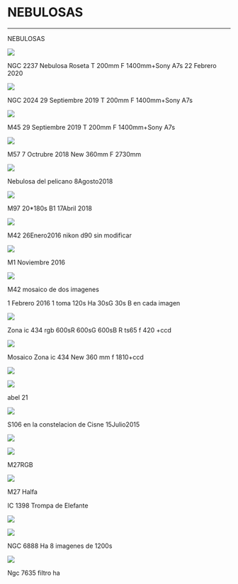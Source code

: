 # NEBULOSAS
---


NEBULOSAS

<img 
	src="https://astroccd.files.wordpress.com/2020/03/img-20200302-wa0019.jpg"
	loading="lazy" 
/>

NGC 2237 Nebulosa Roseta T 200mm F 1400mm+Sony A7s 22 Febrero 2020

<img 
	src="https://astroccd.files.wordpress.com/2019/10/ngc2024final.jpg"
	loading="lazy" 
/>

NGC 2024 29 Septiembre 2019 T 200mm F 1400mm+Sony A7s

<img 
	src="https://astroccd.files.wordpress.com/2019/10/m45final.jpg"
	loading="lazy" 
/>

M45 29 Septiembre 2019 T 200mm F 1400mm+Sony A7s

<img 
	src="https://astroccd.files.wordpress.com/2018/10/m57_f.jpg"
	loading="lazy" 
/>

M57 7 Octrubre 2018 New 360mm F 2730mm

<img 
	src="https://astroccd.files.wordpress.com/2018/08/1.png"
	loading="lazy" 
/>

Nebulosa del pelicano 8Agosto2018

<img 
	src="https://astroccd.files.wordpress.com/2018/04/m97.jpg"
	loading="lazy" 
/>

M97 20*180s B1 17Abril 2018

<img 
	src="https://astroccd.files.wordpress.com/2012/11/m42f_re.jpg"
	loading="lazy" 
/>

M42 26Enero2016 nikon d90 sin modificar

<img 
	src="https://astroccd.files.wordpress.com/2012/11/m1_20161111_i88.jpg"
	loading="lazy" 
/>

M1 Noviembre 2016

<img 
	src="https://astroccd.files.wordpress.com/2012/11/m42_20160101_i88.jpg"
	loading="lazy" 
/>

M42 mosaico de dos imagenes

1 Febrero 2016 1 toma 120s Ha 30sG 30s B en cada imagen

<img 
	src="https://astroccd.files.wordpress.com/2012/11/zona_-ic434_re.jpg"
	loading="lazy" 
/>

Zona ic 434 rgb 600sR 600sG 600sB R ts65 f 420 +ccd

<img 
	src="https://astroccd.files.wordpress.com/2012/11/2024-ic434-pp.jpg"
	loading="lazy" 
/>

Mosaico Zona ic 434 New 360 mm f 1810+ccd

<img 
	src="https://astroccd.files.wordpress.com/2012/10/ic-5146-15-600s-pa2.jpg"
	loading="lazy" 
/>

<img 
	src="https://astroccd.files.wordpress.com/2012/10/user_556_medusa_pa.jpg"
	loading="lazy" 
/>

abel 21

<img 
	src="https://astroccd.files.wordpress.com/2012/11/s106.jpg"
	loading="lazy" 
/>

S106 en la constelacion de Cisne 15Julio2015

<img 
	src="https://astroccd.files.wordpress.com/2012/11/comparativa.jpg"
	loading="lazy" 
/>

<img 
	src="https://astroccd.files.wordpress.com/2012/11/m27_19junio2015final.jpg"
	loading="lazy" 
/>

M27RGB

<img 
	src="https://astroccd.files.wordpress.com/2012/11/m27.jpg"
	loading="lazy" 
/>

M27 Halfa

IC 1398 Trompa de Elefante

<img 
	src="https://astroccd.files.wordpress.com/2012/11/rgbpix3.jpg"
	loading="lazy" 
/>

<img 
	src="https://astroccd.files.wordpress.com/2012/10/ngc-6888-rgb-8-2-4-image-1200s-21-ago-2009.jpg"
	loading="lazy" 
/>

NGC 6888 Ha 8 imagenes de 1200s

<img 
	src="https://astroccd.files.wordpress.com/2012/10/l-ngc-7635-pa.jpg"
	loading="lazy" 
/>

Ngc 7635 filtro ha